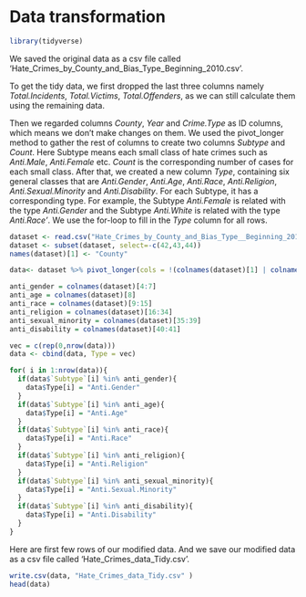 # Data transformation

```r
library(tidyverse)
```

We saved the original data as a csv file called 'Hate_Crimes_by_County_and_Bias_Type_Beginning_2010.csv'. 

To get the tidy data, we first dropped the last three columns namely *Total.Incidents*, *Total.Victims*, *Total.Offenders*, as we can still calculate them using the remaining data. 

Then we regarded columns *County*, *Year* and *Crime.Type* as ID columns, which means we don't make changes on them. We used the pivot_longer method to gather the rest of columns to create two columns *Subtype* and *Count*. Here Subtype means each small class of hate crimes such as *Anti.Male*, *Anti.Female* etc. *Count* is the corresponding number of cases for each small class. After that, we created a new column *Type*, containing six general classes that are *Anti.Gender*, *Anti.Age*, *Anti.Race*, *Anti.Religion*, *Anti.Sexual.Minority* and *Anti.Disability*. For each Subtype, it has a corresponding type. For example, the Subtype *Anti.Female* is related with the type *Anti.Gender* and the Subtype *Anti.White* is related with the type *Anti.Race'*. We use the for-loop to fill in the *Type* column for all rows.


```r
dataset <- read.csv("Hate_Crimes_by_County_and_Bias_Type__Beginning_2010.csv")
dataset <- subset(dataset, select=-c(42,43,44))
names(dataset)[1] <- "County"

data<- dataset %>% pivot_longer(cols = !(colnames(dataset)[1] | colnames(dataset)[2] | colnames(dataset)[3]), names_to = "Subtype", values_to = "Count")

anti_gender = colnames(dataset)[4:7]
anti_age = colnames(dataset)[8]
anti_race = colnames(dataset)[9:15]
anti_religion = colnames(dataset)[16:34]
anti_sexual_minority = colnames(dataset)[35:39]
anti_disability = colnames(dataset)[40:41]

vec = c(rep(0,nrow(data)))
data <- cbind(data, Type = vec)

for( i in 1:nrow(data)){
  if(data$`Subtype`[i] %in% anti_gender){
    data$Type[i] = "Anti.Gender"
  }
  if(data$`Subtype`[i] %in% anti_age){
    data$Type[i] = "Anti.Age"
  }
  if(data$`Subtype`[i] %in% anti_race){
    data$Type[i] = "Anti.Race"
  }
  if(data$`Subtype`[i] %in% anti_religion){
    data$Type[i] = "Anti.Religion"
  }
  if(data$`Subtype`[i] %in% anti_sexual_minority){
    data$Type[i] = "Anti.Sexual.Minority"
  }
  if(data$`Subtype`[i] %in% anti_disability){
    data$Type[i] = "Anti.Disability"
  }
}
```

Here are first few rows of our modified data. And we save our modified data as a csv file called 'Hate_Crimes_data_Tidy.csv'.

```r
write.csv(data, "Hate_Crimes_data_Tidy.csv" )
head(data)
```

